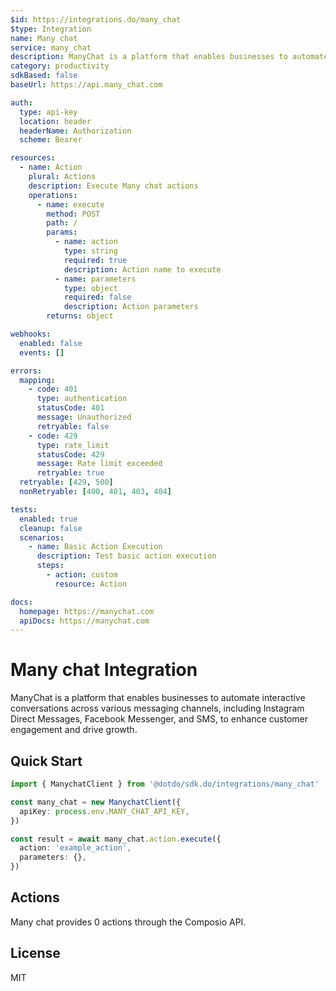 ```yaml
---
$id: https://integrations.do/many_chat
$type: Integration
name: Many chat
service: many_chat
description: ManyChat is a platform that enables businesses to automate interactive conversations across various messaging channels, including Instagram Direct Messages, Facebook Messenger, and SMS, to enhance customer engagement and drive growth.
category: productivity
sdkBased: false
baseUrl: https://api.many_chat.com

auth:
  type: api-key
  location: header
  headerName: Authorization
  scheme: Bearer

resources:
  - name: Action
    plural: Actions
    description: Execute Many chat actions
    operations:
      - name: execute
        method: POST
        path: /
        params:
          - name: action
            type: string
            required: true
            description: Action name to execute
          - name: parameters
            type: object
            required: false
            description: Action parameters
        returns: object

webhooks:
  enabled: false
  events: []

errors:
  mapping:
    - code: 401
      type: authentication
      statusCode: 401
      message: Unauthorized
      retryable: false
    - code: 429
      type: rate_limit
      statusCode: 429
      message: Rate limit exceeded
      retryable: true
  retryable: [429, 500]
  nonRetryable: [400, 401, 403, 404]

tests:
  enabled: true
  cleanup: false
  scenarios:
    - name: Basic Action Execution
      description: Test basic action execution
      steps:
        - action: custom
          resource: Action

docs:
  homepage: https://manychat.com
  apiDocs: https://manychat.com
---
```


# Many chat Integration

ManyChat is a platform that enables businesses to automate interactive conversations across various messaging channels, including Instagram Direct Messages, Facebook Messenger, and SMS, to enhance customer engagement and drive growth.

## Quick Start

```typescript
import { ManychatClient } from '@dotdo/sdk.do/integrations/many_chat'

const many_chat = new ManychatClient({
  apiKey: process.env.MANY_CHAT_API_KEY,
})

const result = await many_chat.action.execute({
  action: 'example_action',
  parameters: {},
})
```

## Actions

Many chat provides 0 actions through the Composio API.

## License

MIT
